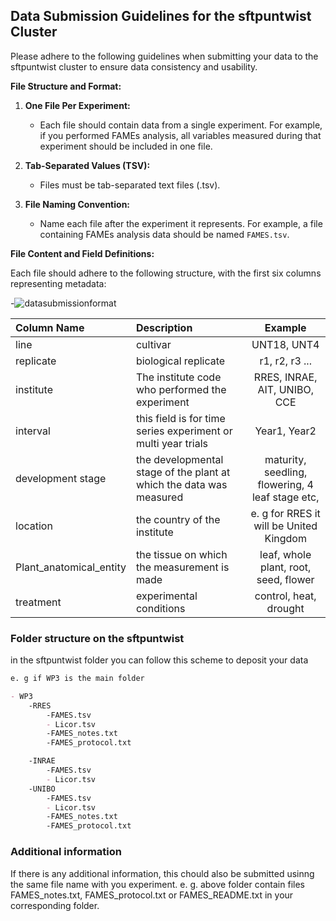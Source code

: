 ## Data Submission Guidelines for the sftpuntwist Cluster

Please adhere to the following guidelines when submitting your data to the sftpuntwist cluster to ensure data consistency and usability.

**File Structure and Format:**

1. **One File Per Experiment:**
    * Each file should contain data from a single experiment. For example, if you performed FAMEs analysis, all variables measured during that experiment should be included in one file.

2. **Tab-Separated Values (TSV):**
    * Files must be tab-separated text files (.tsv).

3. **File Naming Convention:**
    * Name each file after the experiment it represents. For example, a file containing FAMEs analysis data should be named `FAMES.tsv`.

**File Content and Field Definitions:**

Each file should adhere to the following structure, with the first six columns representing metadata:

-![datasubmissionformat](/datasubmissionformat.png)



| Column Name | Description | Example |
| :-------- | :------------  | :---------:| 
| line | cultivar | UNT18, UNT4 |
| replicate | biological replicate | r1, r2, r3 ... |
| institute | The institute code who performed the experiment | RRES, INRAE, AIT, UNIBO, CCE |
| interval | this field is for time series experiment or multi year trials | Year1, Year2 |
| development stage | the developmental stage of the plant at which the data was measured | maturity, seedling, flowering, 4 leaf stage etc, |
| location | the country of the institute | e. g for RRES it will be United Kingdom |
| Plant_anatomical_entity | the tissue on which the measurement is made | leaf, whole plant, root, seed, flower |
| treatment | experimental conditions | control, heat, drought |

  


### Folder structure on the sftpuntwist

in the sftpuntwist folder you can follow this scheme to deposit your data

```md
e. g if WP3 is the main folder

- WP3
    -RRES
        -FAMES.tsv
        - Licor.tsv
        -FAMES_notes.txt
        -FAMES_protocol.txt

    -INRAE
        -FAMES.tsv
        - Licor.tsv
    -UNIBO
        -FAMES.tsv
        - Licor.tsv
        -FAMES_notes.txt
        -FAMES_protocol.txt

```


### Additional information

If there is any additional information, this chould also be submitted usinng the same file name with you experiment.
e. g. above folder contain files FAMES_notes.txt, FAMES_protocol.txt or FAMES_README.txt in your corresponding folder.